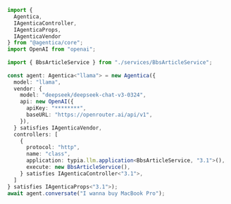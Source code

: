 ```typescript filename="src/main.deepseek.ts" showLineNumbers {13-19, 24}
import { 
  Agentica,
  IAgenticaController,
  IAgenticaProps,
  IAgenticaVendor
} from "@agentica/core";
import OpenAI from "openai";
 
import { BbsArticleService } from "./services/BbsArticleService";
 
const agent: Agentica<"llama"> = new Agentica({
  model: "llama",
  vendor: {
    model: "deepseek/deepseek-chat-v3-0324",
    api: new OpenAI({
      apiKey: "********",
      baseURL: "https://openrouter.ai/api/v1",
    }),
  } satisfies IAgenticaVendor,
  controllers: [
    {
      protocol: "http",
      name: "class",
      application: typia.llm.application<BbsArticleService, "3.1">(),
      execute: new BbsArticleService(),
    } satisfies IAgenticaController<"3.1">,
  ]
} satisfies IAgenticaProps<"3.1">);
await agent.conversate("I wanna buy MacBook Pro");
```